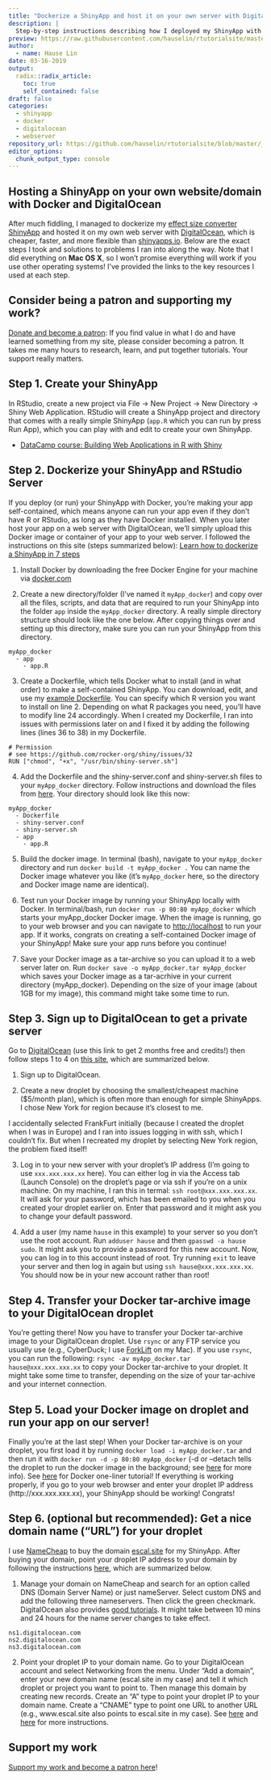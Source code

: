```yaml
---
title: "Dockerize a ShinyApp and host it on your own server with DigitalOcean"
description: |
  Step-by-step instructions describing how I deployed my ShinyApp with Docker and hosted it on a web server with DigitalOcean (using Mac OS X).
preview: https://raw.githubusercontent.com/hauselin/rtutorialsite/master/docs/attachments/dockerShinyDigitalOcean.jpg
author:
  - name: Hause Lin
date: 03-16-2019
output:
  radix::radix_article:
    toc: true
    self_contained: false
draft: false
categories: 
  - shinyapp
  - docker
  - digitalocean
  - webserver
repository_url: https://github.com/hauselin/rtutorialsite/blob/master/_posts/2019-03-17-dockerize-a-shinyapp-and-host-it-on-your-own-server-with-digitalocean/dockerize-a-shinyapp-and-host-it-on-your-own-server-with-digitalocean.Rmd
editor_options: 
  chunk_output_type: console
---
```


## Hosting a ShinyApp on your own website/domain with Docker and DigitalOcean

After much fiddling, I managed to dockerize my [effect size converter ShinyApp](http://escal.site/) and hosted it on my own web server with [DigitalOcean](https://m.do.co/c/a32d79a17aa9), which is cheaper, faster, and more flexible than [shinyapps.io](http://shinyapps.io/). Below are the exact steps I took and solutions to problems I ran into along the way. Note that I did everything on **Mac OS X**, so I won't promise everything will work if you use other operating systems! I've provided the links to the key resources I used at each step. 

## Consider being a patron and supporting my work?

[Donate and become a patron](https://donorbox.org/support-my-teaching): If you find value in what I do and have learned something from my site, please consider becoming a patron. It takes me many hours to research, learn, and put together tutorials. Your support really matters.

## Step 1. Create your ShinyApp

In RStudio, create a new project via File -> New Project -> New Directory -> Shiny Web Application. RStudio will create a ShinyApp project and directory that comes with a really simple ShinyApp (`app.R` which you can run by press Run App), which you can play with and edit to create your own ShinyApp. 

* [DataCamp course: Building Web Applications in R with Shiny](https://www.datacamp.com/tracks/shiny-fundamentals-with-r)

## Step 2. Dockerize your ShinyApp and RStudio Server

If you deploy (or run) your ShinyApp with Docker, you're making your app self-contained, which means anyone can run your app even if they don't have R or RStudio, as long as they have Docker installed. When you later host your app on a web server with DigitalOcean, we'll simply upload this Docker image or container of your app to your web server. I followed the instructions on this site (steps summarized below): [Learn how to dockerize a ShinyApp in 7 steps](https://www.bjoern-hartmann.de/post/learn-how-to-dockerize-a-shinyapp-in-7-steps/)

1. Install Docker by downloading the free Docker Engine for your machine via [docker.com](http://docker.com)

2. Create a new directory/folder (I've named it `myApp_docker`) and copy over all the files, scripts, and data that are required to run your ShinyApp into the folder `app` inside the `myApp_docker` directory. A really simple directory structure should look like the one below. After copying things over and setting up this directory, make sure you can run your ShinyApp from this directory. 

```
myApp_docker
  - app
    - app.R
```

3. Create a Dockerfile, which tells Docker what to install (and in what order) to make a self-contained ShinyApp. You can download, edit, and use my [example Dockerfile](https://raw.githubusercontent.com/hauselin/rtutorialsite/master/docs/attachments/Dockerfile). You can specify which R version you want to install on line 2. Depending on what R packages you need, you'll have to modify line 24 accordingly. When I created my Dockerfile, I ran into issues with permissions later on and I fixed it by adding the following lines (lines 36 to 38) in my Dockerfile.

```
# Permission
# see https://github.com/rocker-org/shiny/issues/32
RUN ["chmod", "+x", "/usr/bin/shiny-server.sh"]
```

4. Add the Dockerfile and the shiny-server.conf and shiny-server.sh files to your `myApp_docker` directory. Follow instructions and download the files from [here](https://www.bjoern-hartmann.de/post/learn-how-to-dockerize-a-shinyapp-in-7-steps/#step-4-add-configuration-files-for-your-shinyapp). Your directory should look like this now:

```
myApp_docker
  - Dockerfile
  - shiny-server.conf
  - shiny-server.sh
  - app
    - app.R
```

5. Build the docker image. In terminal (bash), navigate to your `myApp_docker` directory and run `docker build -t myApp_docker .` You can name the Docker image whatever you like (it's `myApp_docker` here, so the directory and Docker image name are identical).

6. Test run your Docker image by running your ShinyApp locally with Docker. In terminal/bash, run `docker run -p 80:80 myApp_docker` which starts your myApp_docker Docker image. When the image is running, go to your web browser and you can navigate to [http://localhost](http://localhost) to run your app. If it works, congrats on creating a self-contained Docker image of your ShinyApp! Make sure your app runs before you continue!

7. Save your Docker image as a tar-archive so you can upload it to a web server later on. Run `docker save -o myApp_docker.tar myApp_docker` which saves your Docker image as a tar-acrhive in your current directory (myApp_docker). Depending on the size of your image (about 1GB for my image), this command might take some time to run.

## Step 3. Sign up to DigitalOcean to get a private server

Go to [DigitalOcean](https://m.do.co/c/a32d79a17aa9) (use this link to get 2 months free and credits!) then follow steps 1 to 4 on [this site](https://deanattali.com/2015/05/09/setup-rstudio-shiny-server-digital-ocean/), which are summarized below. 

1. Sign up to DigitalOcean.

2. Create a new droplet by choosing the smallest/cheapest machine ($5/month plan), which is often more than enough for simple ShinyApps. I chose New York for region because it's closest to me.

<aside>
I accidentally selected FrankFurt initially (because I created the droplet when I was in Europe) and I ran into issues logging in with ssh, which I couldn't fix. But when I recreated my droplet by selecting New York region, the problem fixed itself!
</aside>

3. Log in to your new server with your droplet's IP address (I'm going to use `xxx.xxx.xxx.xx` here). You can either log in via the Access tab (Launch Console) on the droplet's page or via ssh if you're on a unix machine. On my machine, I ran this in termal: `ssh root@xxx.xxx.xxx.xx`. It will ask for your password, which has been emailed to you when you created your droplet earlier on. Enter that password and it might ask you to change your default password. 

4. Add a user (my name `hause` in this example) to your server so you don't use the root account. Run `adduser hause` and then `gpasswd -a hause sudo`. It might ask you to provide a password for this new account. Now, you can log in to this account instead of root. Try running `exit` to leave your server and then log in again but using `ssh hause@xxx.xxx.xxx.xx`. You should now be in your new account rather than root!

## Step 4. Transfer your Docker tar-archive image to your DigitalOcean droplet

You're getting there! Now you have to transfer your Docker tar-archive image to your DigitalOcean droplet. Use `rsync` or any FTP service you usually use (e.g., CyberDuck; I use [ForkLift](https://binarynights.com/) on my Mac). If you use `rsync`, you can run the following: `rsync -av myApp_docker.tar hause@xxx.xxx.xxx.xx` to copy your Docker tar-archive to your droplet. It might take some time to transfer, depending on the size of your tar-achive and your internet connection.

## Step 5. Load your Docker image on droplet and run your app on our server!

Finally you're at the last step! When your Docker tar-archive is on your droplet, you first load it by running `docker load -i myApp_docker.tar` and then run it with `docker run -d -p 80:80 myApp_docker` (-d or --detach tells the droplet to run the docker image in the background; see [here](http://networkstatic.net/running-docker-machine-on-digital-ocean/) for more info). See [here](http://networkstatic.net/docker-one-liners/) for Docker one-liner tutorial! If everything is working properly, if you go to your web browser and enter your droplet IP address (http://xxx.xxx.xxx.xx), your ShinyApp should be working! Congrats!

## Step 6. (optional but recommended): Get a nice domain name ("URL") for your droplet

I use [NameCheap](http://namecheap.com/) to buy the domain [escal.site](escal.site) for my ShinyApp. After buying your domain, point your droplet IP address to your domain by following the instructions [here](https://www.howlthemes.com/point-domain-name-digitalocean-droplet/), which are summarized below.

1. Manage your domain on NameCheap and search for an option called DNS (Domain Server Name) or just nameServer. Select custom DNS and add the following three nameservers. Then click the green checkmark. DigitalOcean also provides [good tutorials](https://www.digitalocean.com/community/tutorials/how-to-point-to-digitalocean-nameservers-from-common-domain-registrars#registrar-namecheap). It might take between 10 mins and 24 hours for the name server changes to take effect. 

```
ns1.digitalocean.com
ns2.digitalocean.com
ns3.digitalocean.com
```

2. Point your droplet IP to your domain name. Go to your DigitalOcean account and select Networking from the menu. Under "Add a domain", enter your new domain name (escal.site in my case) and tell it which droplet or project you want to point to. Then manage this domain by creating new records. Create an "A" type to point your droplet IP to your domain name. Create a "CNAME" type to point one URL to another URL (e.g., www.escal.site also points to escal.site in my case). See [here](https://www.howlthemes.com/point-domain-name-digitalocean-droplet/) and [here](https://www.digitalocean.com/docs/networking/dns/how-to/manage-records/) for more instructions. 

## Support my work

[Support my work and become a patron here](https://donorbox.org/support-my-teaching)!

